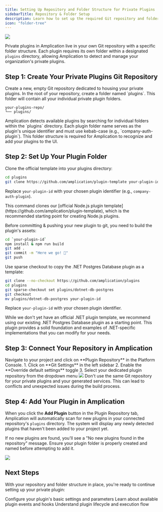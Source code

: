 ```yaml
---
title: Setting Up Repository and Folder Structure for Private Plugins
sidebarTitle: Repository & Folder Setup
description: Learn how to set up the required Git repository and folder structure for private plugins in Amplication.
icon: "folder-tree"
---
```


<Frame>
  <img src="/images/plugin-development/private-plugins-repo.png" />
</Frame>

Private plugins in Amplication live in your own Git repository with a specific folder structure.
Each plugin requires its own folder within a designated `plugins` directory, allowing Amplication to detect and manage your organization's private plugins.

## Step 1: Create Your Private Plugins Git Repository

<Steps>
<Step title="Create a New Git Repository">
Create a new, empty Git repository dedicated to housing your private plugins.
</Step>

<Step title="Create the plugins Folder">
In the root of your repository, create a folder named `plugins`.
This folder will contain all your individual private plugin folders.

```
your-plugins-repo/
└── plugins/
```

</Step>
</Steps>

<Note>
  Amplication detects available plugins by searching for individual folders
  within the `plugins` directory. Each plugin folder name serves as the plugin's
  unique identifier and must use kebab-case (e.g., `company-auth-plugin`). This
  folder structure is required for Amplication to recognize and add your plugins
  to the UI.
</Note>

## Step 2: Set Up Your Plugin Folder

<Tabs>
<Tab title="Node.js Plugin">
Clone the official template into your plugins directory:

```bash
cd plugins
git clone https://github.com/amplication/plugin-template your-plugin-id
```

Replace `your-plugin-id` with your chosen plugin identifier (e.g., `company-auth-plugin`).

<Note>
  This command clones our [official Node.js plugin
  template](https://github.com/amplication/plugin-template), which is the
  recommended starting point for creating Node.js plugins.
</Note>

Before committing & pushing your new plugin to git, you need to build the plugin's assets:

```bash
cd `your-plugin-id`
npm install & npm run build
git add .
git commit -m "Here we go! 🚀"
git push
```

</Tab>

<Tab title=".NET Plugin">
Use sparse checkout to copy the .NET Postgres Database plugin as a template:

```bash
git clone --no-checkout https://github.com/amplication/plugins
cd plugins
git sparse-checkout set plugins/dotnet-db-postgres
git checkout
mv plugins/dotnet-db-postgres your-plugin-id
```

Replace `your-plugin-id` with your chosen plugin identifier.

<Note>
While we don't yet have an official .NET plugin template, we recommend using our existing .NET Postgres Database plugin as a starting point. This plugin provides a solid foundation and examples of .NET-specific implementations that you can modify for your needs.
</Note>
</Tab>

</Tabs>

## Step 3: Connect Your Repository in Amplication

<Steps>
<Step title="Access Plugin Repository">
Navigate to your project and click on **Plugin Repository** in the Platform Console.
</Step>

<Step title="Configure Git Settings">
1. Click on **Git Settings** in the left sidebar
2. Enable the **Override default settings** toggle
3. Select your dedicated plugin repository from the dropdown menu
</Step>
</Steps>

<Frame>
  <img src="/images/plugin-development/plugin-repository-git-repo.png" />
</Frame>

<Warning>
  Don't use the same Git repository for your private plugins and your generated
  services. This can lead to conflicts and unexpected issues during the build
  process.
</Warning>

## Step 4: Add Your Plugin in Amplication

When you click the **Add Plugin** button in the Plugin Repository tab, Amplication will automatically scan for new plugins in your connected repository's `plugins` directory. The system will display any newly detected plugins that haven't been added to your project yet.

If no new plugins are found, you'll see a "No new plugins found in the repository" message. Ensure your plugin folder is properly created and named before attempting to add it.

<Frame>
  <img src="/images/plugin-development/add-plugin.png" />
</Frame>

## Next Steps

With your repository and folder structure in place, you're ready to continue setting up your private plugin:

<CardGroup cols={2}>
  <Card
    title="Define Plugin Settings"
    icon="gear"
    href="/plugin-development/define-plugin-settings"
  >
    Configure your plugin's basic settings and parameters
  </Card>
  <Card title="Plugin Events" icon="plug" href="/plugin-development/reference">
    Learn about available plugin events and hooks
  </Card>
  <Card
    title="Lifecycle Functions"
    icon="code"
    href="/plugin-development/before-and-after-lifecycle-functions"
  >
    Understand plugin lifecycle and execution flow
  </Card>
</CardGroup>
